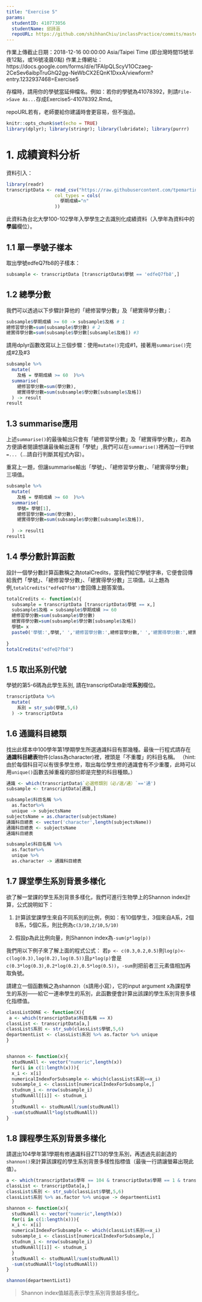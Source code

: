 ```yaml
---
title: "Exercise 5"
params:
  studentID: 410773056
  studentName: 邱詩涵
  repoURL: https://github.com/shihhanChiu/inclassPractice/commits/master
---
```

作業上傳截止日期：2018-12-16 00:00:00 Asia/Taipei Time (即台灣時間15號半夜12點，或16號凌晨0點)
作業上傳網址：https://docs.google.com/forms/d/e/1FAIpQLScyV1OCzaeg-2CeSev6aibpTruGhQ2gg-NeWbCX2EQnK1DxxA/viewform?entry.1232937468=Exercise5

存檔時，請用你的學號當延伸檔名。例如：若你的學號為41078392，則請`File->Save As...`存成Exercise5-41078392.Rmd。

repoURL若有，老師要給你建議時會更容易，但不強迫。

```r
knitr::opts_chunk$set(echo = TRUE)
library(dplyr); library(stringr); library(lubridate); library(purrr)
```

# 1. 成績資料分析

資料引入：
```r
library(readr)
transcriptData <- read_csv("https://raw.githubusercontent.com/tpemartin/github-data/master/transcript100_102.csv",
                  col_types = cols(
                    學期成績="n"
                  ))
```

此資料為台北大學100-102學年入學學生之去識別化成績資料（入學年為資料中的**學屆**欄位）。

## 1.1 單一學號子樣本
取出學號edfeQ7fb8的子樣本：

```r
subsample <- transcriptData [transcriptData$學號 == 'edfeQ7fb8',]
```

## 1.2 總學分數
我們可以透過以下步驟計算他的「總修習學分數」及「總實得學分數」：

```r
subsample$學期成績 >= 60 -> subsample$及格 # 1
總修習學分數=sum(subsample$學分數) # 2
總實得學分數=sum(subsample$學分數[subsample$及格]) #3
```

請用dplyr函數改寫以上三個步驟：使用`mutate()`完成#1，接著用`summarise()`完成#2及#3
```r
subsample %>%
  mutate(
    及格 = 學期成績 >= 60  )%>%
  summarise(
    總修習學分數=sum(學分數),
    總實得學分數=sum(subsample$學分數[subsample$及格])
  ) -> result
result

```

## 1.3 summarise應用

上述`summarise()`的最後輸出只會有「總修習學分數」及「總實得學分數」，若為方便讀者閱讀想讓最後輸出還有「學號」,我們可以在`summarise()`裡再加一行`學號=...`（...請自行判斷其程式內容）。

重寫上一題，但讓summarise輸出「學號」、「總修習學分數」、「總實得學分數」三項值。

```r
subsample %>%
  mutate(
    及格 = 學期成績 >= 60  )%>%
  summarise(
    學號= 學號[1],
    總修習學分數=sum(學分數),
    總實得學分數=sum(subsample$學分數[subsample$及格]),
    
  ) -> result1
result1
```

## 1.4 學分數計算函數

設計一個學分數計算函數稱之為totalCredits，當我們給它學號字串，它便會回傳給我們「學號」、「總修習學分數」、「總實得學分數」三項值。以上題為例,`totalCredits("edfeQ7fb8")`會回傳上題答案值。

```r
totalCredits <- function(x){
  subsample = transcriptData [transcriptData$學號 == x,]
  subsample$及格 = subsample$學期成績 >= 60
  總修習學分數=sum(subsample$學分數)
  總實得學分數=sum(subsample$學分數[subsample$及格])
  學號= x
  paste0('學號:',學號,' ','總修習學分數:',總修習學分數,' ','總實得學分數:',總實得學分數)
  
}
totalCredits("edfeQ7fb8")
```


## 1.5 取出系別代號

學號的第5-6碼為此學生系別, 請在transcriptData新增**系別**欄位。
```r
transcriptData %>%
  mutate(
    系別 = str_sub(學號,5,6)
  ) -> transcriptData
```


## 1.6 通識科目總類

找出此樣本中100學年第1學期學生所選通識科目有那幾種。最後一行程式請存在**通識科目總表**物件(class為character)裡，裡頭是「不重覆」的科目名稱。
（hint: 由於每個科目可以有很多學生修，取出每位學生修的通識會有不少重覆，此時可以用`unique()`函數去掉重複的部份即是完整的科目種類。）
```r
通識 <- which(transcriptData$`必選修類別（必∕選∕通）`=='通')
subsample <- transcriptData[通識,]

subsample$科目名稱 %>%
  as.factor%>%
  unique -> subjectsName
subjectsName = as.character(subjectsName)
通識科目總表 <- vector('character',length(subjectsName))
通識科目總表 <- subjectsName
通識科目總表

subsample$科目名稱 %>%
  as.factor%>%
  unique %>%
  as.character -> 通識科目總表
```

## 1.7 課堂學生系別背景多樣化

欲了解一堂課的學生系別背景多樣化，我們可進行生物學上的Shannon index計算，公式說明如下：

  1. 計算該堂課學生來自不同系別的比例，例如：有10個學生，3個來自A系，2個B系，5個C系，則比例為`c(3/10,2/10,5/10)`
  
  2. 假設p為此比例向量，則Shannon index為`-sum(p*log(p))`
  
我們用以下例子來了解上面的程式公式： 若`p <- c(0.3,0.2,0.5)`則`log(p)<-c(log(0.3),log(0.2),log(0.5))`且`p*log(p)`會是`c(0.3*log(0.3),0.2*log(0.2),0.5*log(0.5))`，`-sum`則把前者三元素值相加再取負號。

請建立一個函數稱之為shannon（s請用小寫），它的input argument x為課程學生的系別——給它一連串學生的系別，此函數便會計算出該課的學生系別背景多樣化指標值。
  
  
```r
classListDONE <- function(X){
 a <- which(transcriptData$科目名稱 == X)
classList <- transcriptData[a,]
classList$系別 <- str_sub(classList$學號,5,6)
departmentList <- classList$系別 %>% as.factor %>% unique
}  


shannon <- function(x){
  studNumAll <- vector("numeric",length(x))
  for(i in c(1:length(x))){
  x_i <- x[i]
  numericalIndexForSubsample <- which(classList$系別==x_i)
  subsample_i <- classList[numericalIndexForSubsample,]
  studnum_i <- nrow(subsample_i)
  studNumAll[[i]] <- studnum_i
  }
  studNumAll <- studNumAll/sum(studNumAll)
  -sum(studNumAll*log(studNumAll))
}


```


## 1.8 課程學生系別背景多樣化

請選出104學年第1學期有修通識科目ZT13的學生系別，再透過先前創造的`shannon()`來計算該課程的學生系別背景多樣性指標值（最後一行請讓螢幕出現此值）。
```r
a <- which(transcriptData$學年 == 104 & transcriptData$學期 == 1 & transcriptData$科目名稱 == 'ZT13')
classList <- transcriptData[a,]
classList$系別 <- str_sub(classList$學號,5,6)
classList$系別 %>% as.factor %>% unique -> departmentList1

shannon <- function(x){
  studNumAll <- vector("numeric",length(x))
  for(i in c(1:length(x))){
  x_i <- x[i]
  numericalIndexForSubsample <- which(classList$系別==x_i)
  subsample_i <- classList[numericalIndexForSubsample,]
  studnum_i <- nrow(subsample_i)
  studNumAll[[i]] <- studnum_i
  }
  studNumAll <- studNumAll/sum(studNumAll)
  -sum(studNumAll*log(studNumAll))
}

shannon(departmentList1)
```

> Shannon index值越高表示學生系別背景越多樣化。
